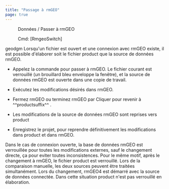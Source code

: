 ```yaml
---
title: "Passage à rmGEO"
page: true
---
```

 <Menu>Données / Passer à rmGEO </Menu> 
 <Menu> Cmd: [RmgeoSwitch] </Menu> 

 <Placeholder>geodgm</Placeholder> 
Lorsqu&#39;un fichier est ouvert et une connexion avec rmGEO existe, il est possible d&#39;&#233;laborer soit le fichier  <Placeholder>product</Placeholder> que la source de donn&#233;es rmGEO.


- Appelez la commande pour passer &#224; rmGEO. Le fichier courant est verrouill&#233; (un brouillard bleu enveloppe la fen&#234;tre), et la source de donn&#233;es rmGEO est ouverte dans une copie de travail.

- Ex&#233;cutez les modifications d&#233;sir&#233;s dans rmGEO.

- Fermez rmGEO ou terminez rmGEO par <Border>Cliquer pour revenir à ^^productsuffix^^</Border> .

- Les modifications de la source de donn&#233;es rmGEO sont reprises vers <Placeholder>product</Placeholder> 
- Enregistrez le projet, pour reprendre d&#233;finitivement les modifications dans <Placeholder>product</Placeholder> et dans rmGEO.




<Success>
Dans le cas de connexion ouverte, la base de donn&#233;es rmGEO est verrouill&#233;e pour toutes les modifications externes, sauf le changement directe, &#231;a pour eviter toutes inconsistences. Pour le m&#234;me motif, apr&#232;s le changement &#224; rmGEO, le fichier  <Placeholder>product</Placeholder> est verrouill&#233;.
</Success>
 

<Success>
Lors de la comparaison manuelle, les deux sources peuvent &#234;tre trait&#233;es simultan&#233;ment. Lors du changement, rmGEO4 est d&#233;marr&#233; avec la source de donn&#233;es connect&#233;e. Dans cette situation  <Placeholder>product</Placeholder> n&#39;est pas verrouill&#233; en &#233;laboration.
</Success>

